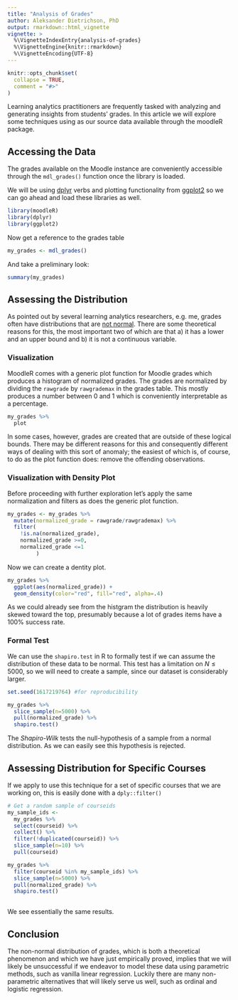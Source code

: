 ```yaml
---
title: "Analysis of Grades"
author: Aleksander Dietrichson, PhD
output: rmarkdown::html_vignette
vignette: >
  %\VignetteIndexEntry{analysis-of-grades}
  %\VignetteEngine{knitr::rmarkdown}
  %\VignetteEncoding{UTF-8}
---
```


```r
knitr::opts_chunk$set(
  collapse = TRUE,
  comment = "#>"
)
```

Learning analytics practitioners are frequently tasked with analyzing and generating insights from students' grades. In this article we will explore some techniques using as our source data available through the moodleR package. 

## Accessing the Data

The grades available on the Moodle instance are conveniently accessible through the `mdl_grades()` function once the library is loaded.

We will be using [dplyr](https://dplyr.tidyverse.org/) verbs and plotting functionality from [ggplot2](https://ggplot2.tidyverse.org/) so we can go ahead and load these libraries as well.

```r
library(moodleR)
library(dplyr)
library(ggplot2)
```

Now get a reference to the grades table

```r
my_grades <- mdl_grades()
```

And take a preliminary look:

```r
summary(my_grades) 
```

## Assessing the Distribution

As pointed out by several learning analytics researchers, e.g. me, grades often have distributions that are [not normal](https://www.chi2labs.com/blog/not_normal/). There are some theoretical reasons for this, the most important two of which are that a) it has a lower and an upper bound and b) it is not a continuous variable.

### Visualization
MoodleR comes with a generic plot function for Moodle grades which produces a histogram of normalized grades. The grades are normalized by dividing the `rawgrade` by `rawgrademax` in the grades table. This mostly produces a number between 0 and 1 which is conveniently interpretable as a percentage. 

```r
my_grades %>% 
  plot
```

In some cases, however, grades are created that are outside of these logical bounds. There may be different reasons for this and consequently different ways of dealing with this sort of anomaly; the easiest of which is, of course, to do as the plot function does: remove the offending observations. 

### Visualization with Density Plot

Before proceeding with further exploration let's apply the same normalization and filters as does the generic plot function.

```r
my_grades <- my_grades %>% 
  mutate(normalized_grade = rawgrade/rawgrademax) %>% 
  filter(
    !is.na(normalized_grade),
    normalized_grade >=0,
    normalized_grade <=1
         )
```

Now we can create a dentity plot.

```r
my_grades %>% 
  ggplot(aes(normalized_grade)) +
  geom_density(color="red", fill="red", alpha=.4)
```

As we could already see from the histgram the distribution is heavily skewed toward the top, presumably because a lot of grades items have a 100% success rate. 

### Formal Test

We can use the `shapiro.test` in R to formally test if we can assume the distribution of these data to be normal. This test has a limitation on $N\leq5000$, so we will need to create a sample, since our dataset is considerably larger. 

```r
set.seed(1617219764) #for reproducibility
```


```r
my_grades %>% 
  slice_sample(n=5000) %>% 
  pull(normalized_grade) %>% 
  shapiro.test()
```
The *Shapiro-Wilk* tests the null-hypothesis of a sample from a normal distribution. As we can easily see this hypothesis is rejected.

## Assessing Distribution for Specific Courses

If we apply to use this technique for a set of specific courses that we are working on, this is easily done with a  `dply::filter()` 

```r
# Get a random sample of courseids
my_sample_ids <-
  my_grades %>%
  select(courseid) %>% 
  collect() %>% 
  filter(!duplicated(courseid)) %>% 
  slice_sample(n=10) %>% 
  pull(courseid)

my_grades %>% 
  filter(courseid %in% my_sample_ids) %>% 
  slice_sample(n=5000) %>% 
  pull(normalized_grade) %>% 
  shapiro.test()
  
```

We see essentially the same results.


## Conclusion

The non-normal distribution of grades, which is both a theoretical phenomenon and which we have just empirically proved, implies that we will likely be unsuccessful if we endeavor to model these data using parametric methods, such as vanilla linear regression. Luckily there are many non-parametric alternatives that will likely serve us well, such as ordinal and logistic regression. 
